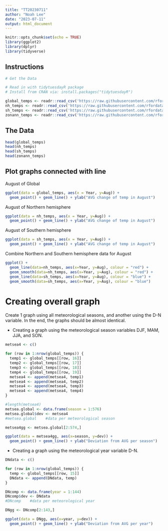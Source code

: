 ---
title: "TT20230711"
author: "Noah Lee"
date: "2023-07-11"
output: html_document
---

```{r setup, include=FALSE}
knitr::opts_chunk$set(echo = TRUE)
library(ggplot2)
library(dplyr)
library(tidyverse)
```

## Instructions
```{r}
# Get the Data

# Read in with tidytuesdayR package 
# Install from CRAN via: install.packages("tidytuesdayR")

global_temps <- readr::read_csv('https://raw.githubusercontent.com/rfordatascience/tidytuesday/master/data/2023/2023-07-11/global_temps.csv')
nh_temps <- readr::read_csv('https://raw.githubusercontent.com/rfordatascience/tidytuesday/master/data/2023/2023-07-11/nh_temps.csv')
sh_temps <- readr::read_csv('https://raw.githubusercontent.com/rfordatascience/tidytuesday/master/data/2023/2023-07-11/sh_temps.csv')
zonann_temps <- readr::read_csv('https://raw.githubusercontent.com/rfordatascience/tidytuesday/master/data/2023/2023-07-11/zonann_temps.csv')

```


## The Data
```{r}
head(global_temps)
head(nh_temps)
head(sh_temps)
head(zonann_temps)
```


## Plot graphs connected with line

August of Global
```{r}
ggplot(data = global_temps, aes(x = Year, y=Aug)) +
  geom_point() + geom_line() + ylab("AVG change of temp in August")
```


August of Northern hemisphere
```{r}
ggplot(data = nh_temps, aes(x = Year, y=Aug)) +
  geom_point() + geom_line() + ylab("AVG change of temp in August")
```


August of Southern hemisphere
```{r}
ggplot(data = sh_temps, aes(x = Year, y=Aug)) +
  geom_point() + geom_line() + ylab("AVG change of temp in August")
```



Combine Northern and Southern hemisphere data for August
```{r}
ggplot() +
  geom_line(data=nh_temps, aes(x=Year, y=Aug), colour = "red") +
  geom_smooth(data=nh_temps, aes(x=Year, y=Aug), colour = "red") +
  geom_line(data=sh_temps, aes(x=Year, y=Aug), colour = "blue") +
  geom_smooth(data=sh_temps, aes(x=Year, y=Aug), colour = "blue")
```



# Creating overall graph
Create 1 graph using all meteorological seasons, and another using the D-N variable. In the end, the graphs should be
almost identical.

- Creating a graph using the meteorological season variables DJF, MAM, JJA, and SON.
```{r}
metsea4 <- c()

for (row in 1:nrow(global_temps)) {
  temp1 <- global_temps[[row, 16]]
  temp2 <- global_temps[[row, 17]]
  temp3 <- global_temps[[row, 18]]
  temp4 <- global_temps[[row, 19]]
  metsea4 <- append(metsea4, temp1)
  metsea4 <- append(metsea4, temp2)
  metsea4 <- append(metsea4, temp3)
  metsea4 <- append(metsea4, temp4)
}

#length(metsea4)
metsea.global <- data.frame(season = 1:576)
metsea.global$dev <- metsea4
#metsea.global    #data per meteorological season
```

```{r}
metsea4gg <- metsea.global[2:574,]

ggplot(data = metsea4gg, aes(x=season, y=dev)) + 
  geom_point() + geom_line() + ylab("Deviation from AVG per season")
```


- Creating a graph using the meteorological year variable D-N.
```{r}
DNdata <- c()

for (row in 1:nrow(global_temps)) {
  temp <- global_temps[[row, 15]]
  DNdata <- append(DNdata, temp)
}

DNcomp <- data.frame(year = 1:144)
DNcomp$dev <- DNdata
#DNcomp    #data per meteorological year
```

```{r}
DNgg <- DNcomp[2:143,]

ggplot(data = DNgg, aes(x=year, y=dev)) + 
  geom_point() + geom_line() + ylab("Deviation from AVG per year")
```
